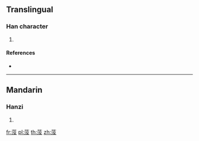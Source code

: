 {{character info/new}}
==Translingual==

===Han character===
{{Han char|rn=140|rad=艸|as=07|sn=13|four=44347|canj=TENE}}

# {{defn|Han|sort=艸07}}

====References====
* {{Han ref|kx=1033.180|dkj=31031|hdz=53225.020|uh=8388|ud=33672|bh=D772|bd=55154}}

----

==Mandarin==

===Hanzi===
{{cmn-hanzi|pin=[[mò]] ([[mo4]])|wg=mo<sup>4</sup>}}

# {{defn|lang=cmn|sort=艸07}}

[[fr:莈]]
[[pl:莈]]
[[th:莈]]
[[zh:莈]]